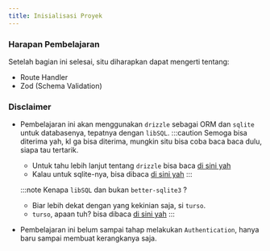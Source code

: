 ```yaml
---
title: Inisialisasi Proyek
---
```


### Harapan Pembelajaran

Setelah bagian ini selesai, situ diharapkan dapat mengerti tentang:

- Route Handler
- Zod (Schema Validation)

### Disclaimer

- Pembelajaran ini akan menggunakan `drizzle` sebagai ORM dan `sqlite` untuk databasenya, tepatnya dengan `libSQL`.
  :::caution
  Semoga bisa diterima yah, kl ga bisa diterima, mungkin situ bisa coba baca baca dulu, siapa tau tertarik.

  - Untuk tahu lebih lanjut tentang `drizzle` bisa baca [di sini yah](https://orm.drizzle.team/docs/overview)
  - Kalau untuk sqlite-nya, bisa dibaca [di sini yah](https://www.sqlite.org/index.html)
  :::

  :::note
  Kenapa `libSQL` dan bukan `better-sqlite3` ?

  - Biar lebih dekat dengan yang kekinian saja, si `turso`.
  - `turso`, apaan tuh? bisa dibaca [di sini yah](https://docs.turso.tech/introduction)
  :::

- Pembelajaran ini belum sampai tahap melakukan `Authentication`, hanya baru sampai membuat kerangkanya saja.
